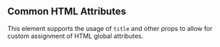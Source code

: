 ## Common HTML Attributes

This element supports the usage of `title` and other props to allow for custom assignment of HTML
global attributes.
